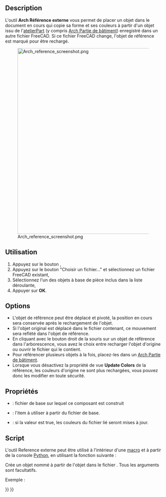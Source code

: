 <languages/>

{{Docnav/fr
|[[Arch_Component/fr|Composant]]
|[[BIM_Text/fr|Texte]]
|[[BIM_Workbench/fr|Atelier BIM]]
|IconL=Arch_Component.svg
|IconR=BIM_Text.svg
|IconC=Workbench_BIM.svg
}}

{{VeryImportantMessage|Cette commande fait partie de l'ensemble intégré de l'[[BIM_Workbench/fr|atelier BIM]] avec la V1.0<br>
Cette page a été mise à jour pour cette version.}}

{{GuiCommand/fr
|Name=Arch Reference
|Name/fr=Arch Référence externe
|MenuLocation=3D/BIM → Outils 3D génériques → Référence externe
|Workbenches=[[BIM_Workbench/fr|BIM]]
|SeeAlso=
}}

==Description==

L'outil '''Arch Référence externe''' vous permet de placer un objet dans le document en cours qui copie sa forme et ses couleurs à partir d'un objet issu de l'[[Part Workbench/fr|atelierPart]] (y compris [[Arch_BuildingPart/fr|Arch Partie de bâtiment]]) enregistré dans un autre fichier FreeCAD. Si ce fichier FreeCAD change, l'objet de référence est marqué pour être rechargé.

[[Image:Arch reference screenshot.png|600px]]

<span id="Usage"></span>
==Utilisation==

# Appuyez sur le bouton {{KEY|[[Image:Arch_Reference.svg|16px]] [[Arch_Reference/fr|Référence externe]]}},
# Appuyez sur le bouton "Choisir un fichier..." et sélectionnez un fichier FreeCAD existant,
# Sélectionnez l'un des objets à base de pièce inclus dans la liste déroulante,
# Appuyer sur '''OK'''.

==Options==

* L'objet de référence peut être déplacé et pivoté, la position en cours sera conservée après le rechargement de l'objet.
* Si l'objet original est déplacé dans le fichier contenant, ce mouvement sera reflété dans l'objet de référence.
* En cliquant avec le bouton droit de la souris sur un objet de référence dans l'arborescence, vous avez le choix entre recharger l'objet d'origine ou ouvrir le fichier qui le contient.
* Pour référencer plusieurs objets à la fois, placez-les dans un [[Arch_BuildingPart/fr|Arch Partie de bâtiment]].
* Lorsque vous désactivez la propriété de vue '''Update Colors''' de la référence, les couleurs d'origine ne sont plus rechargées, vous pouvez donc les modifier en toute sécurité.

<span id="Properties"></span>
==Propriétés==

* {{PropertyData|File}} : fichier de base sur lequel ce composant est construit
* {{PropertyData|Part}} : l'item à utiliser à partir du fichier de base.
* {{PropertyView|Update Colors}} : si la valeur est true, les couleurs du fichier lié seront mises à jour.

<span id="Scripting"></span>
==Script==

L'outil Reference externe peut être utilisé à l'intérieur d'une [[Macros/fr|macro]] et à partir de la console [[Python/fr|Python]], en utilisant la fonction suivante :

{{Code|code=
reference = makeReference([filepath], [partname], [name])
}}

Crée un objet {{incode|reference}} nommé {{incode|name}} à partir de l'objet {{incode|partname}} dans le fichier {{incode|filepath}}. Tous les arguments sont facultatifs.

Exemple :

{{Code|code=
import Arch
Arch.makeReference("/path/to/some/file.FSCtd", "myPart")
}}


{{Docnav/fr
|[[Arch_Component/fr|Composant]]
|[[BIM_Text/fr|Texte]]
|[[BIM_Workbench/fr|Atelier BIM]]
|IconL=Arch_Component.svg
|IconR=BIM_Text.svg
|IconC=Workbench_BIM.svg
}}

{{BIM_Tools_navi{{#translation:}}}}
{{Userdocnavi{{#translation:}}}}